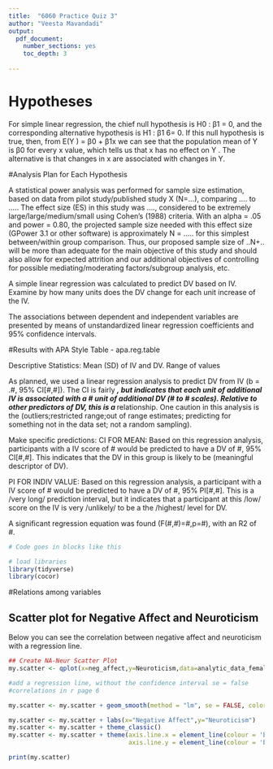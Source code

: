```yaml
---
title:  "6060 Practice Quiz 3"
author: "Veesta Mavandadi"
output:
  pdf_document:
    number_sections: yes
    toc_depth: 3
    
---
```

# Hypotheses

For simple linear regression, the chief null hypothesis is H0 : β1 = 0, and the corresponding alternative hypothesis is H1 : β1 6= 0. If this null hypothesis is true, then, from E(Y ) = β0 + β1x we can see that the population mean of Y is β0 for every x value, which tells us that x has no effect on Y . The alternative is that changes in x are associated with changes in Y. 

#Analysis Plan for Each Hypothesis 

A statistical power analysis was performed for sample size estimation, based on data from pilot study/published study X (N=…), comparing …. to ….. The effect size (ES) in this study was …., considered to be extremely large/large/medium/small using Cohen's (1988) criteria. With an alpha = .05 and power = 0.80, the projected sample size needed with this effect size (GPower 3.1 or other software) is approximately N = ….. for this simplest between/within group comparison. Thus, our proposed sample size of ..N+.. will be more than adequate for the main objective of this study and should also allow for expected attrition and our additional objectives of controlling for possible mediating/moderating factors/subgroup analysis, etc.


A simple linear regression was calculated to predict DV based on IV. Examine by how many units does the DV change for each unit increase of the IV. 

The associations between dependent and independent variables are presented by means of unstandardized linear regression coefficients and 95% confidence intervals. 


#Results with APA Style Table - apa.reg.table

Descriptive Statistics: Mean (SD) of IV and DV. Range of values 

As planned, we used a linear regression analysis to predict DV from IV (b = .#, 95% CI[#,#]). The CI is fairly ___, but indicates that each unit of additional IV is associated with a # unit of additional DV (# to # scales). Relative to other predictors of DV, this is a ___ relationship. One caution in this analysis is the (outliers;restricted range;out of range estimates; predicting for something not in the data set; not a random sampling).

Make specific predictions: 
CI FOR MEAN: Based on this regression analysis, participants with a IV score of # would be predicted to have a DV of #, 95% CI[#,#]. This indicates that the DV in this group is likely to be (meaningful descriptor of DV). 

PI FOR INDIV VALUE: Based on this regression analysis, a participant with a IV score of # would be predicted to have a DV of #, 95% PI[#,#]. This is a /very long/ prediction interval, but it indicates that a participant at this /low/ score on the IV is very /unlikely/ to be a the /highest/ level for DV. 

A significant regression equation was found (F(#,#)=#,p=#), with an R2 of #. 


```r
# Code goes in blocks like this

# load libraries
library(tidyverse)
library(cocor)

```

#Relations among variables 

## Scatter plot for Negative Affect and Neuroticism 

Below you can see the correlation between negative affect and neuroticism with a regression line. 

```r

## Create NA-Neur Scatter Plot
my.scatter <- qplot(x=neg_affect,y=Neuroticism,data=analytic_data_female)

#add a regression line, without the confidence interval se = false 
#correlations in r page 6 

my.scatter <- my.scatter + geom_smooth(method = "lm", se = FALSE, color='black')

my.scatter <- my.scatter + labs(x="Negative Affect",y="Neuroticism")
my.scatter <- my.scatter + theme_classic()
my.scatter <- my.scatter + theme(axis.line.x = element_line(colour = 'black',size=0.5, linetype='solid'),
                                 axis.line.y = element_line(colour = 'black', size=0.5, linetype='solid'))

print(my.scatter)
```
